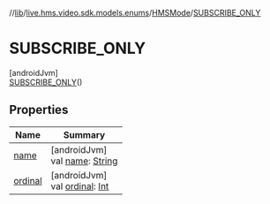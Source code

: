 //[lib](../../../../index)/[live.hms.video.sdk.models.enums](../../index)/[HMSMode](../index)/[SUBSCRIBE_ONLY](index)

# SUBSCRIBE_ONLY

[androidJvm]\
[SUBSCRIBE_ONLY](index)()

## Properties

| Name               | Summary                                                                                                              |
| ------------------ | -------------------------------------------------------------------------------------------------------------------- |
| [name](name)       | [androidJvm]<br />val [name](name): [String](https://kotlinlang.org/api/latest/jvm/stdlib/kotlin/-string/index.html) |
| [ordinal](ordinal) | [androidJvm]<br />val [ordinal](ordinal): [Int](https://kotlinlang.org/api/latest/jvm/stdlib/kotlin/-int/index.html) |
